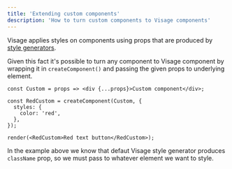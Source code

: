 ```yaml
---
title: 'Extending custom components'
description: 'How to turn custom components to Visage components'
---
```


Visage applies styles on components using props that are produced by [style generators](/advanced-usage/style-generators).

Given this fact it&apos;s possible to turn any component to Visage component by wrapping it in `createComponent()` and passing the given props to underlying element.

```tsx live noInline expanded codesandbox=extending-custom-component-zwlz4
const Custom = props => <div {...props}>Custom component</div>;

const RedCustom = createComponent(Custom, {
  styles: {
    color: 'red',
  },
});

render(<RedCustom>Red text button</RedCustom>);
```

In the example above we know that defaut Visage style generator produces `className` prop, so we must pass to whatever element we want to style.
